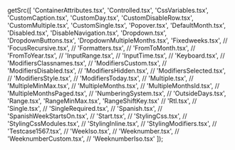 
  getSrc([
    'ContainerAttributes.tsx',
    'Controlled.tsx',
    'CssVariables.tsx',
    'CustomCaption.tsx',
    'CustomDay.tsx',
    'CustomDisableRow.tsx',
    'CustomMultiple.tsx',
    'CustomSingle.tsx',
    'Popover.tsx',
    'DefaultMonth.tsx',
    'Disabled.tsx',
    'DisableNavigation.tsx',
    'Dropdown.tsx',
    'DropdownButtons.tsx',
    'DropdownMultipleMonths.tsx',
    'Fixedweeks.tsx',
    // 'FocusRecursive.tsx',
    // 'Formatters.tsx',
    // 'FromToMonth.tsx',
    // 'FromToYear.tsx',
    // 'InputRange.tsx',
    // 'InputTime.tsx',
    // 'Keyboard.tsx',
    // 'ModifiersClassnames.tsx',
    // 'ModifiersCustom.tsx',
    // 'ModifiersDisabled.tsx',
    // 'ModifiersHidden.tsx',
    // 'ModifiersSelected.tsx',
    // 'ModifiersStyle.tsx',
    // 'ModifiersToday.tsx',
    // 'Multiple.tsx',
    // 'MultipleMinMax.tsx',
    // 'MultipleMonths.tsx',
    // 'MultipleMonthsId.tsx',
    // 'MultipleMonthsPaged.tsx',
    // 'NumberingSystem.tsx',
    // 'OutsideDays.tsx',
    'Range.tsx',
    'RangeMinMax.tsx',
    'RangeShiftKey.tsx'
    // 'Rtl.tsx',
    // 'Single.tsx',
    // 'SingleRequired.tsx',
    // 'Spanish.tsx',
    // 'SpanishWeekStartsOn.tsx',
    // 'Start.tsx',
    // 'StylingCss.tsx',
    // 'StylingCssModules.tsx',
    // 'StylingInline.tsx',
    // 'StylingModifiers.tsx',
    // 'Testcase1567.tsx',
    // 'WeekIso.tsx',
    // 'Weeknumber.tsx',
    // 'WeeknumberCustom.tsx',
    // 'WeeknumberIso.tsx'
  ]);

<Render />
